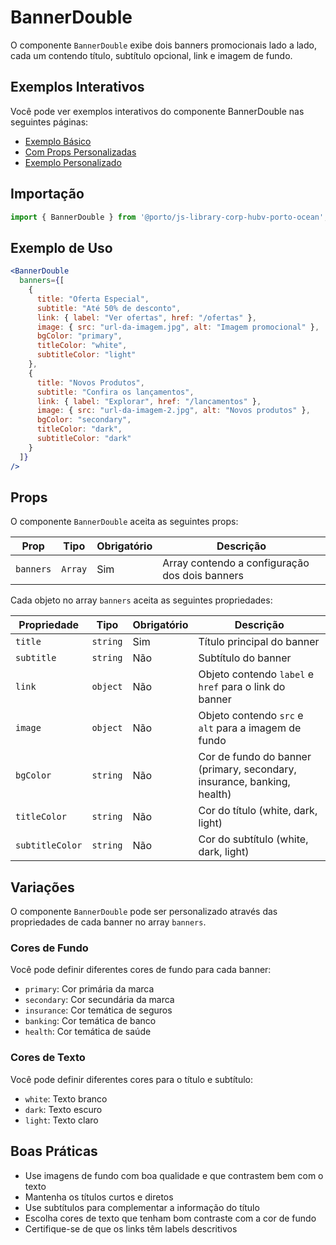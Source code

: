 

<Meta title="Components/BannerDouble" />

# BannerDouble

O componente `BannerDouble` exibe dois banners promocionais lado a lado, cada um contendo título, subtítulo opcional, link e imagem de fundo.



## Exemplos Interativos

Você pode ver exemplos interativos do componente BannerDouble nas seguintes páginas:

- [Exemplo Básico](/story/components-bannerdouble-examples--default)
- [Com Props Personalizadas](/story/components-bannerdouble-examples--with-custom-props)
- [Exemplo Personalizado](/story/components-bannerdouble-examples--custom-example)
## Importação

```jsx
import { BannerDouble } from '@porto/js-library-corp-hubv-porto-ocean';
```

## Exemplo de Uso

```jsx
<BannerDouble 
  banners={[
    {
      title: "Oferta Especial",
      subtitle: "Até 50% de desconto",
      link: { label: "Ver ofertas", href: "/ofertas" },
      image: { src: "url-da-imagem.jpg", alt: "Imagem promocional" },
      bgColor: "primary",
      titleColor: "white",
      subtitleColor: "light"
    },
    {
      title: "Novos Produtos",
      subtitle: "Confira os lançamentos",
      link: { label: "Explorar", href: "/lancamentos" },
      image: { src: "url-da-imagem-2.jpg", alt: "Novos produtos" },
      bgColor: "secondary",
      titleColor: "dark",
      subtitleColor: "dark"
    }
  ]}
/>
```

## Props

O componente `BannerDouble` aceita as seguintes props:

| Prop | Tipo | Obrigatório | Descrição |
|------|------|------------|-----------|
| `banners` | `Array` | Sim | Array contendo a configuração dos dois banners |

Cada objeto no array `banners` aceita as seguintes propriedades:

| Propriedade | Tipo | Obrigatório | Descrição |
|-------------|------|------------|-----------|
| `title` | `string` | Sim | Título principal do banner |
| `subtitle` | `string` | Não | Subtítulo do banner |
| `link` | `object` | Não | Objeto contendo `label` e `href` para o link do banner |
| `image` | `object` | Não | Objeto contendo `src` e `alt` para a imagem de fundo |
| `bgColor` | `string` | Não | Cor de fundo do banner (primary, secondary, insurance, banking, health) |
| `titleColor` | `string` | Não | Cor do título (white, dark, light) |
| `subtitleColor` | `string` | Não | Cor do subtítulo (white, dark, light) |

## Variações

O componente `BannerDouble` pode ser personalizado através das propriedades de cada banner no array `banners`.

### Cores de Fundo

Você pode definir diferentes cores de fundo para cada banner:

- `primary`: Cor primária da marca
- `secondary`: Cor secundária da marca
- `insurance`: Cor temática de seguros
- `banking`: Cor temática de banco
- `health`: Cor temática de saúde

### Cores de Texto

Você pode definir diferentes cores para o título e subtítulo:

- `white`: Texto branco
- `dark`: Texto escuro
- `light`: Texto claro

## Boas Práticas

- Use imagens de fundo com boa qualidade e que contrastem bem com o texto
- Mantenha os títulos curtos e diretos
- Use subtítulos para complementar a informação do título
- Escolha cores de texto que tenham bom contraste com a cor de fundo
- Certifique-se de que os links têm labels descritivos
